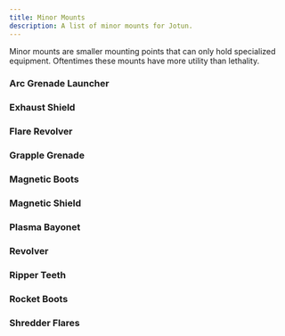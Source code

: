```yaml
---
title: Minor Mounts
description: A list of minor mounts for Jotun.
---
```



Minor mounts are smaller mounting points that can only hold specialized equipment. Oftentimes these mounts have more utility than lethality.

### Arc Grenade Launcher

<MountBlock
    tags="Minor Launcher, Energy, Arcing"
    range="5"
    blast="1"
    attack="1d4"
    details="If the attack hits a mech, it deals no damage. Instead, the target is impaired and slowed until the start of your next turn."
    description="The DL-98 Arc Grenade Launcher is an anti-system weapon manufactured by Dretyl Armory. This grenade does not have a large radius nor does it have an activation delay. On impact with any object, it fires arcs of electricity that disable systems for a moment. It is most effective at halting the mechanical movement of a mech. The launcher is not capable of firing great distances." />

### Exhaust Shield

<MountBlock
    tags="Minor Utility, Incendiary"
    burst="1"
    flame="Special"
    details="Roll 2d4. Decrease heat by that amount and create a heat shield around yourself with an HP value equal to the roll. Any character that starts their turn in burst 1 or moves into burst 1 of you while the shield is active suffers a flame attack equal to the heat shield value. The shield deactivates at the start of your next turn or if you take any other action."
    description="The KD-21 Exhaust Shield is a defensive utility manufactured by Klemon Armory. This modification connects a central line from a mech reactor's heat-sink to exhaust ports in the mech's hands. When activated, extreme thermal heat is propelled in front of the mech, melting or destroying incoming munitions for a short time. This has the added benefit of cooling off overheating mechs. The hotter the reactor, the more powerful the shield." />

### Flare Revolver

<MountBlock
    tags="Minor Handgun, Incendiary, Loading"
    range="11"
    flame="1d6"
    heat="1"
    description="The KR-7 Flare Revolver is an anti-mech, anti-armor, incendiary weapon manufactured by Klemon Armory. The flare will lodge itself onto the outside of a mech and slowly burn a hole towards its center. It must be manually reloaded." />

### Grapple Grenade

<MountBlock
    tags="Minor Utility, Kinetic, Arcing, Limited Use 3"
    range="4"
    blast="1"
    attack="2d4"
    details="If the attack hits a mech, it deals no damage. Instead, the target is immobilized."
    description="The TD-5 Grapple Grenade is a defensive utility manufactured by Tammen Armory. This grenade does not have a large radius and must both be manually thrown and activated. When activated, several grapple hooks will shoot out of the grenade and grab onto nearby moving objects. The tethers are incredibly strong, rooting most mechs in place until the grenade is destroyed. It is lethal against infantry units." />

### Magnetic Boots

<MountBlock
    tags="Minor Utility"
    attack="NA"
    details="Spend 1 power to activate the magnetic boots or 0 power to deactivate them. Gain the following benefits while the boots are active:"
    details2="• You are slowed outside Zero-G environments.
    • Move at full speed in Zero-G environments.
    • Gain a +4 range bonus to ranged, but not area, attacks.
    • Make a torque check if you would fall prone. On success, you do not."
    description="The DD-41 Magnetic Boots is a utility modification manufactured by Dretyl Armory. Magnetic drives are implanted in the feet of the mech. When a Pilot activates them on a metal surface, it roots the mech in place. They can be deactivated individually, which is particularly useful for walking through Zero-G environments. It is also a preferred method to stabilize the Jotun platform for increased accuracy." />

### Magnetic Shield

<MountBlock
    tags="Minor Utility"
    range="SPECIAL"
    attack="SPECIAL"
    details="Spend 2 power to conjure a magnetic shield. Spend 0 power to deactivate the shield. The shield deactivates if you take any other action. You are immune to non-energy and non-incendiary projectiles while the shield is active. Record each attack against you that is negated by the shield. When you deactivate the shield, you may perform all of the negated attacks on one target within range of the attacks. If the target is not in range of some of the attacks, then do not execute them."
    description="The DD-14 Magnetic Shield is a defensive utility manufactured by Dretyl Armory. Powerful magnetic drives are attached to the forearms of the mech. When a Pilot raises the mech's arms and activates the magnetic drives, any incoming metal munitions will be caught temporarily in a stasis field in front of the mech. The Pilot can disengage the drives and launch captured munitions by waving the mech's arms in any direction." />

### Plasma Bayonet

<MountBlock
    tags="Minor Melee, Energy"
    threat="1"
    attack="1d4"
    details="Take 1 heat to add AP."
    description="The VM-4 Plasma Bayonet is an anti-mech weapon manufactured by Volgor Armory. It can be attached to a mech's forearm, or for longer reach, as an under-barrel attachment to acceptable main weapon mounts. The bayonet does not ship with a large enough power supply to pierce armor. If a Pilot is willing to increase their mech's heat and energy consumption though, the bayonet can reach a temperature where it can pierce armor." />

### Revolver

<MountBlock
    tags="Minor CQB, Loading"
    range="7"
    threat="3"
    attack="1d8"
    description="The TR-56 Revolver is an anti-mech, anti-armor weapon manufactured by Tammen Armory. The revolver is extremely high-caliber, loading what is essentially four tank rounds in a Jotun-sized sidearm. It must be manually reloaded." />

### Ripper Teeth

<MountBlock
    tags="Minor Melee, Kinetic"
    attack="SPECIAL"
    details="• Deal 1 AP Kinetic damage when you are hit by a melee attack.
    • Deal 1 AP Kinetic damage when you are grappled.
    • Deal 1 AP Kinetic damage at the start of a target's turn if you have grappled them."
    description="The EU-61 Ripper Teeth are a defensive utility by Escheron Armory. The Jotun is outfitted with sharp teeth across its entire frame. Any target that strikes or grapples with the Jotun will be shredded no matter what part of the Jotun touches them." />

### Rocket Boots

<MountBlock
    tags="Minor Melee, Kinetic, Knockback 3"
    threat="1"
    attack="1d4"
    details="You can spend 2 power instead of 3 to perform the boost action."
    details2="If you attack with this mount, you suffer knockback 3 relative to the target and fall prone."
    description="The M-2 Rocket Boots are a mobility utility by Tammen Armory. When activated, the Jotun will perform a boosted jump. Skilled Pilots may also use this as a weapon, but that tends to launch the Jotun sideways at a great speed and crash into something." />

### Shredder Flares

<MountBlock
    tags="Minor Melee, Incendiary, Limited 4, Burn 2"
    burst="1"
    flame="1d6"
    details="This mount consumes a use of limited when it is attacked with or when the reaction is used."
    details2="You gain the flare reaction. Spend 1 power as a reaction to halve an attack (before armor is accounted for) or to entirely negate an attack from a launcher weapon."
    description="The KU-5 Shredder Flares are a defensive utility by Klemon Armory. When activated, a flurry of small flares is launched from crevices across the Jotun's frame. This will spoof targeting systems and can even destroy approaching missiles. As an addendum, particularly reckless Pilots will use these flares as a weapon against grappled targets, burning through their armor while holding them tight." />
